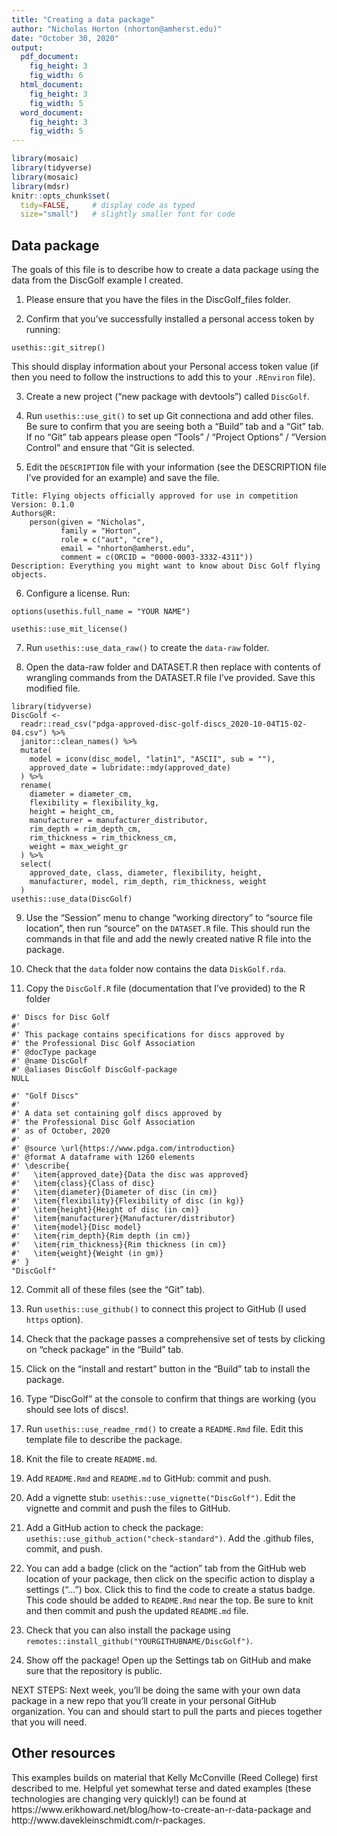 ```yaml
---
title: "Creating a data package"
author: "Nicholas Horton (nhorton@amherst.edu)"
date: "October 30, 2020"
output: 
  pdf_document:
    fig_height: 3
    fig_width: 6
  html_document:
    fig_height: 3
    fig_width: 5
  word_document:
    fig_height: 3
    fig_width: 5
---
```



```r
library(mosaic)  
library(tidyverse)
library(mosaic)
library(mdsr)
knitr::opts_chunk$set(
  tidy=FALSE,     # display code as typed
  size="small")   # slightly smaller font for code
```



## Data package

The goals of this file is to describe how to create a data package using the data from the DiscGolf example I created.

1. Please ensure that you have the files in the DiscGolf_files folder.

2. Confirm that you've successfully installed a personal access token by running:

`usethis::git_sitrep()`

This should display information about your Personal access token value (if <unset> then you need to follow the instructions to add this to your `.REnviron` file).

3. Create a new project ("new package with devtools") called `DiscGolf`.

4.  Run `usethis::use_git()` to set up Git connectiona and add other files.
Be sure to confirm that you are seeing both a "Build" tab and a "Git" tab.
If no "Git" tab appears please open "Tools" / "Project Options" / "Version Control" and ensure that "Git is selected.

5. Edit the `DESCRIPTION` file with your information (see the DESCRIPTION file I've provided for an example) and save the file.

```
Title: Flying objects officially approved for use in competition
Version: 0.1.0
Authors@R:
    person(given = "Nicholas",
           family = "Horton",
           role = c("aut", "cre"),
           email = "nhorton@amherst.edu",
           comment = c(ORCID = "0000-0003-3332-4311"))
Description: Everything you might want to know about Disc Golf flying objects.
```


6. Configure a license.  Run:

  `options(usethis.full_name = "YOUR NAME")`

  `usethis::use_mit_license()`

7. Run `usethis::use_data_raw()` to create the `data-raw` folder.

8. Open the data-raw folder and DATASET.R then replace with contents of wrangling commands from the DATASET.R file I've provided.  Save this modified file.

```
library(tidyverse)
DiscGolf <-
  readr::read_csv("pdga-approved-disc-golf-discs_2020-10-04T15-02-04.csv") %>%
  janitor::clean_names() %>%
  mutate(
    model = iconv(disc_model, "latin1", "ASCII", sub = ""),
    approved_date = lubridate::mdy(approved_date)
  ) %>%
  rename(
    diameter = diameter_cm,
    flexibility = flexibility_kg,
    height = height_cm,
    manufacturer = manufacturer_distributor,
    rim_depth = rim_depth_cm,
    rim_thickness = rim_thickness_cm,
    weight = max_weight_gr
  ) %>%
  select(
    approved_date, class, diameter, flexibility, height,
    manufacturer, model, rim_depth, rim_thickness, weight
  )
usethis::use_data(DiscGolf)
```

9. Use the "Session" menu to change "working directory" to "source file location", then run "source" on the `DATASET.R` file.  This should run the commands in that file and add the newly created native R file into the package.

10. Check that the `data` folder now contains the data `DiskGolf.rda`.

11. Copy the `DiscGolf.R` file (documentation that I've provided) to the R folder

```
#' Discs for Disc Golf
#'
#' This package contains specifications for discs approved by
#' the Professional Disc Golf Association
#' @docType package
#' @name DiscGolf
#' @aliases DiscGolf DiscGolf-package
NULL

#' "Golf Discs"
#'
#' A data set containing golf discs approved by
#' the Professional Disc Golf Association
#' as of October, 2020
#'
#' @source \url{https://www.pdga.com/introduction}
#' @format A dataframe with 1260 elements
#' \describe{
#'   \item{approved_date}{Data the disc was approved}
#'   \item{class}{Class of disc}
#'   \item{diameter}{Diameter of disc (in cm)}
#'   \item{flexibility}{Flexibility of disc (in kg)}
#'   \item{height}{Height of disc (in cm)}
#'   \item{manufacturer}{Manufacturer/distributor}
#'   \item{model}{Disc model}
#'   \item{rim_depth}{Rim depth (in cm)}
#'   \item{rim_thickness}{Rim thickness (in cm)}
#'   \item{weight}{Weight (in gm)}
#' }
"DiscGolf"
```


12. Commit all of these files (see the "Git" tab).

13. Run `usethis::use_github()` to connect this project to GitHub (I used `https` option).

14. Check that the package passes a comprehensive set of tests by clicking on "check package" in the "Build" tab.

15. Click on the "install and restart" button in the "Build" tab to install the package.

16. Type "DiscGolf" at the console to confirm that things are working (you should see lots of discs!.

17. Run `usethis::use_readme_rmd()` to create a `README.Rmd` file.  Edit this template file to describe the package.

18. Knit the file to create `README.md`.

19. Add `README.Rmd` and `README.md` to GitHub: commit and push.

20. Add a vignette stub: `usethis::use_vignette("DiscGolf")`.  Edit the vignette and commit and push the files to GitHub.

21. Add a GitHub action to check the package: `usethis::use_github_action("check-standard")`.  Add the .github files, commit, and push.

22. You can add a badge (click on the "action" tab from the GitHub web location of your package, then click on the specific action to display a settings ("...") box.  Click this to find the code to create a status badge.  This code should be added to `README.Rmd` near the top.  Be sure to knit and then commit and push the updated `README.md` file.

23. Check that you can also install the package using `remotes::install_github("YOURGITHUBNAME/DiscGolf")`.

24. Show off the package!  Open up the Settings tab on GitHub and make sure that the repository is public.


NEXT STEPS: Next week, you'll be doing the same with your own data package in a new repo that you'll create in your personal GitHub organization.
You can and should start to pull the parts and pieces together that you will need.

## Other resources

This examples builds on material that Kelly McConville (Reed College) first described to me.
Helpful yet somewhat terse and dated examples (these technologies are changing very quickly!) can be found at https://www.erikhoward.net/blog/how-to-create-an-r-data-package and http://www.davekleinschmidt.com/r-packages.
